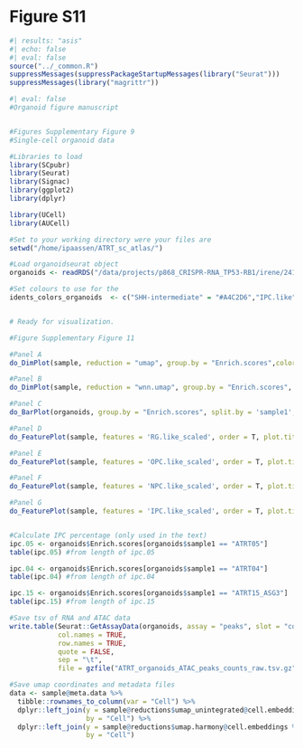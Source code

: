 # Figure S11 {.unnumbered}


```r
#| results: "asis"
#| echo: false
#| eval: false
source("../_common.R")
suppressMessages(suppressPackageStartupMessages(library("Seurat")))
suppressMessages(library("magrittr"))
```
  
```r
#| eval: false
#Organoid figure manuscript 


#Figures Supplementary Figure 9 
#Single-cell organoid data

#Libraries to load
library(SCpubr)
library(Seurat)
library(Signac)
library(ggplot2)
library(dplyr)

library(UCell)
library(AUCell)

#Set to your working directory were your files are 
setwd("/home/ipaassen/ATRT_sc_atlas/")

#Load organoidseurat object
organoids <- readRDS("/data/projects/p868_CRISPR-RNA_TP53-RB1/irene/241113_organoids_enrichumapadded.RDS")

#Set colours to use for the
idents_colors_organoids  <- c("SHH-intermediate" = "#A4C2D6","IPC.like" = "#be920e","OPC.like" = "#0435c8", 'NPC.like' = "#0466c8",  "RG.like" = "#0497c8")


# Ready for visualization.

#Figure Supplementary Figure 11

#Panel A
do_DimPlot(sample, reduction = "umap", group.by = "Enrich.scores",colors.use = idents_colors_organoids)

#Panel B
do_DimPlot(sample, reduction = "wnn.umap", group.by = "Enrich.scores", colors.use = idents_colors_organoids)

#Panel C
do_BarPlot(organoids, group.by = "Enrich.scores", split.by = 'sample1',  position = 'fill',colors.use = idents_colors_organoids)

#Panel D
do_FeaturePlot(sample, features = 'RG.like_scaled', order = T, plot.title = "RG-like")

#Panel E
do_FeaturePlot(sample, features = 'OPC.like_scaled', order = T, plot.title = "OPC-like")

#Panel F
do_FeaturePlot(sample, features = 'NPC.like_scaled', order = T, plot.title = "NPC-like")

#Panel G
do_FeaturePlot(sample, features = 'IPC.like_scaled', order = T, plot.title = "IPC-like")


#Calculate IPC percentage (only used in the text)
ipc.05 <- organoids$Enrich.scores[organoids$sample1 == "ATRT05"]
table(ipc.05) #from length of ipc.05

ipc.04 <- organoids$Enrich.scores[organoids$sample1 == "ATRT04"]
table(ipc.04) #from length of ipc.04

ipc.15 <- organoids$Enrich.scores[organoids$sample1 == "ATRT15_ASG3"]
table(ipc.15) #from length of ipc.15

#Save tsv of RNA and ATAC data
write.table(Seurat::GetAssayData(organoids, assay = "peaks", slot = "counts"), 
            col.names = TRUE, 
            row.names = TRUE, 
            quote = FALSE, 
            sep = "\t", 
            file = gzfile("ATRT_organoids_ATAC_peaks_counts_raw.tsv.gz"))

#Save umap coordinates and metadata files
data <- sample@meta.data %>% 
  tibble::rownames_to_column(var = "Cell") %>% 
  dplyr::left_join(y = sample@reductions$umap_unintegrated@cell.embeddings %>% as.data.frame() %>% tibble::rownames_to_column(var = "Cell"),
                   by = "Cell") %>%  
  dplyr::left_join(y = sample@reductions$umap.harmony@cell.embeddings %>% as.data.frame() %>% tibble::rownames_to_column(var = "Cell"),
                   by = "Cell")

```
